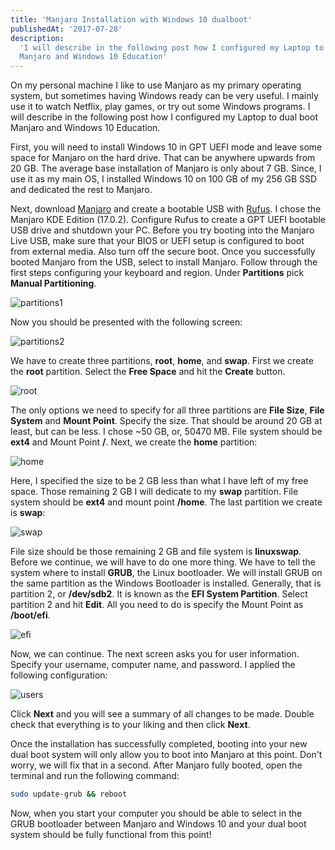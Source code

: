 ```yaml
---
title: 'Manjaro Installation with Windows 10 dualboot'
publishedAt: '2017-07-28'
description:
  'I will describe in the following post how I configured my Laptop to dualboot
  Manjaro and Windows 10 Education'
---
```


On my personal machine I like to use Manjaro as my primary operating system, but
sometimes having Windows ready can be very useful. I mainly use it to watch
Netflix, play games, or try out some Windows programs. I will describe in the
following post how I configured my Laptop to dual boot Manjaro and Windows 10
Education.

First, you will need to install Windows 10 in GPT UEFI mode and leave some space
for Manjaro on the hard drive. That can be anywhere upwards from 20 GB. The
average base installation of Manjaro is only about 7 GB. Since, I use it as my
main OS, I installed Windows 10 on 100 GB of my 256 GB SSD and dedicated the
rest to Manjaro.

Next, download [Manjaro][manjaro] and create a bootable USB with [Rufus][rufus].
I chose the Manjaro KDE Edition (17.0.2). Configure Rufus to create a GPT UEFI
bootable USB drive and shutdown your PC. Before you try booting into the Manjaro
Live USB, make sure that your BIOS or UEFI setup is configured to boot from
external media. Also turn off the secure boot. Once you successfully booted
Manjaro from the USB, select to install Manjaro. Follow through the first steps
configuring your keyboard and region. Under **Partitions** pick **Manual
Partitioning**.

<Image
	src="/images/manjaro-installation-with-win10-dualboot/installer1.png"
	height={701}
	width={1108}
	alt="partitions1"
/>

Now you should be presented with the following screen:

<Image
	src="/images/manjaro-installation-with-win10-dualboot/installer2.png"
	height={701}
	width={1108}
	alt="partitions2"
/>

We have to create three partitions, **root**, **home**, and **swap**. First we
create the **root** partition. Select the **Free Space** and hit the **Create**
button.

<Image
	src="/images/manjaro-installation-with-win10-dualboot/root.png"
	height={742}
	width={791}
	alt="root"
/>

The only options we need to specify for all three partitions are **File Size**,
**File System** and **Mount Point**. Specify the size. That should be around 20
GB at least, but can be less. I chose ~50 GB, or, 50470 MB. File system should
be **ext4** and Mount Point **/**. Next, we create the **home** partition:

<Image
	src="/images/manjaro-installation-with-win10-dualboot/home.png"
	height={742}
	width={791}
	alt="home"
/>

Here, I specified the size to be 2 GB less than what I have left of my free
space. Those remaining 2 GB I will dedicate to my **swap** partition. File
system should be **ext4** and mount point **/home**. The last partition we
create is **swap**:

<Image
	src="/images/manjaro-installation-with-win10-dualboot/swap.png"
	height={742}
	width={791}
	alt="swap"
/>

File size should be those remaining 2 GB and file system is **linuxswap**.
Before we continue, we will have to do one more thing. We have to tell the
system where to install **GRUB**, the Linux bootloader. We will install GRUB on
the same partition as the Windows Bootloader is installed. Generally, that is
partition 2, or **/dev/sdb2**. It is known as the **EFI System Partition**.
Select partition 2 and hit **Edit**. All you need to do is specify the Mount
Point as **/boot/efi**.

<Image
	src="/images/manjaro-installation-with-win10-dualboot/efi.png"
	height={632}
	width={478}
	alt="efi"
/>

Now, we can continue. The next screen asks you for user information. Specify
your username, computer name, and password. I applied the following
configuration:

<Image
	src="/images/manjaro-installation-with-win10-dualboot/users.png"
	height={701}
	width={1108}
	alt="users"
/>

Click **Next** and you will see a summary of all changes to be made. Double
check that everything is to your liking and then click **Next**.

Once the installation has successfully completed, booting into your new dual
boot system will only allow you to boot into Manjaro at this point. Don't worry,
we will fix that in a second. After Manjaro fully booted, open the terminal and
run the following command:

```sh
sudo update-grub && reboot
```

Now, when you start your computer you should be able to select in the GRUB
bootloader between Manjaro and Windows 10 and your dual boot system should be
fully functional from this point!

[manjaro]: https://manjaro.org/get-manjaro/
[rufus]: https://rufus.akeo.ie
